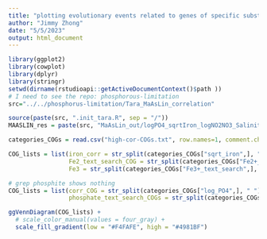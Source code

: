 ```yaml
---
title: "plotting evolutionary events related to genes of specific substrates"
author: "Jimmy Zhong"
date: "5/5/2023"
output: html_document
---
```


```r
library(ggplot2)
library(cowplot)
library(dplyr)
library(stringr)
setwd(dirname(rstudioapi::getActiveDocumentContext()$path ))
# I need to see the repo: phosphorous-limitation
src="../../phosphorus-limitation/Tara_MaAsLin_correlation"

source(paste(src, ".init_tara.R", sep = "/"))
MAASLIN_res = paste(src, "MaAsLin_out/logPO4_sqrtIron_logNO2NO3_Salinity_Oxygen_temp_logDepth_size", sep = "/")

categories_COGs = read.csv("high-cor-COGs.txt", row.names=1, comment.char="#")
```

```r
COG_lists = list(iron_corr = str_split(categories_COGs["sqrt_iron",], " ")[[1]],
                 Fe2_text_search_COG = str_split(categories_COGs["Fe2+_text_search",], " ")[[1]],
                 Fe3 = str_split(categories_COGs["Fe3+_text_search",], " ")[[1]])

# grep phosphite shows nothing
COG_lists = list(corr_COG = str_split(categories_COGs["log_PO4",], " ")[[1]],
                 phosphate_text_search_COGs = str_split(categories_COGs["phosphate_text_search",], " ")[[1]])

ggVennDiagram(COG_lists) + 
  # scale_color_manual(values = four_gray) +
  scale_fill_gradient(low = "#F4FAFE", high = "#4981BF")
```
